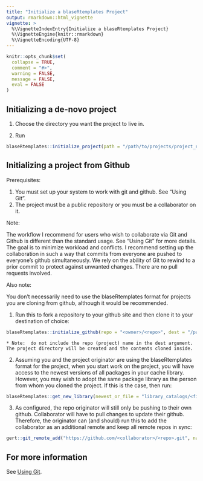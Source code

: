 ```yaml
---
title: "Initialize a blaseRtemplates Project"
output: rmarkdown::html_vignette
vignette: >
  %\VignetteIndexEntry{Initialize a blaseRtemplates Project}
  %\VignetteEngine{knitr::rmarkdown}
  %\VignetteEncoding{UTF-8}
---
```


```r
knitr::opts_chunk$set(
  collapse = TRUE,
  comment = "#>",
  warning = FALSE,
  message = FALSE,
  eval = FALSE
)

```

## Initializing a de-novo project

1.  Choose the directory you want the project to live in.

2.  Run

``` r
blaseRtemplates::initialize_project(path = "/path/to/projects/project_name")
```



## Initializing a project from Github

Prerequisites:

1.  You must set up your system to work with git and github.  See "Using Git".
2.  The project must be a public repository or you must be a collaborator on it.

Note:

The workflow I recommend for users who wish to collaborate via Git and Github is different than the standard usage.  See "Using Git" for more details.  The goal is to minimize workload and conflicts.  I recommend setting up the collaboration in such a way that commits from everyone are pushed to everyone's github simultaneously.  We rely on the ability of Git to rewind to a prior commit to protect against unwanted changes.  There are no pull requests involved.

Also note:  

You don't necessarily need to use the blaseRtemplates format for projects you are cloning from github, although it would be recommended.  

1.  Run this to fork a repository to your github site and then clone it to your destination of choice:

``` r
blaseRtemplates::initialize_github(repo = "<owner>/<repo>", dest = "/path/to/projects")
```

    * Note:  do not include the repo (project) name in the dest argument.  The project directory will be created and the contents cloned inside.


2.  Assuming you and the project originator are using the blaseRtemplates format for the project, when you start work on the project, you will have access to the newest versions of all packages in your cache library.  However, you may wish to adopt the same package library as the person from whom you cloned the project.  If this is the case, then run:

``` r
blaseRtemplates::get_new_library(newest_or_file = "library_catalogs/<filename.tsv>")
```
  
3. As configured, the repo originator will still only be pushing to their own github.  Collaborator will have to pull changes to update their github.  Therefore, the originator can (and should) run this to add the collaborator as an additional remote and keep all remote repos in sync:

``` r
gert::git_remote_add("https://github.com/<collaborator>/<repo>.git", name = "<collaborator>")

```


## For more information

See [Using Git](https://blaserlab.github.io/blaseRtemplates/articles/using_git.html).




